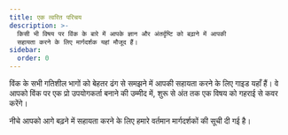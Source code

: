 ```yaml
---
title: एक त्वरित परिचय
description: >-
  किसी भी विषय पर विंक के बारे में आपके ज्ञान और अंतर्दृष्टि को बढ़ाने में आपकी
  सहायता करने के लिए मार्गदर्शक यहां मौजूद हैं।
sidebar:
  order: 0
---
```


विंक के सभी गतिशील भागों को बेहतर ढंग से समझने में आपकी सहायता करने के लिए गाइड यहाँ हैं।
वे आपको विंक पर एक प्रो उपयोगकर्ता बनाने की उम्मीद में, शुरू से अंत तक एक विषय को गहराई से कवर करेंगे।

नीचे आपको आगे बढ़ने में सहायता करने के लिए हमारे वर्तमान मार्गदर्शकों की सूची दी गई है।

<LinkCard title="बेहतरीन डील खोजें" description="The guide gives you some tips on how to search for things to sell on Wink." href="/guides/discover-great-deals/" />


<LinkCard title="अभी बुक करें बटन" description="This guide steps hotels through how to do the simplest integration with Wink with a 'Book Now' button." href="/guides/the-book-now-button/" />


<LinkCard title="मूर्खों के लिए अंतर्दृष्टि" description="This guides shows you how to use analytics effectively from the perspective of a supplier and an affiliate." href="/guides/insight-for-dummies/" />


<LinkCard title="ट्रिपपे के साथ एकीकरण" description="The guide gives you step-by-step instructions on how to do a full integration with TripPay as a travel company wishing to outsource the payment process." href="/guides/integrating-with-trip-pay/" />

